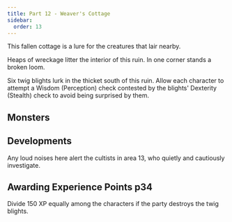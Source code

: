 ```yaml
---
title: Part 12 - Weaver's Cottage
sidebar:
  order: 13
---
```



This fallen cottage is a lure for the creatures that lair nearby.
<Aside title="Flavour Text">
Heaps of wreckage litter the interior of this ruin. In one corner stands a broken loom.
</Aside>

Six twig blights lurk in the thicket south of this ruin. Allow each character to attempt a Wisdom (Perception) check contested by the blights' Dexterity (Stealth) check to avoid being surprised by them.

## Monsters
<Monster slug="twig-blight" />

## Developments
Any loud noises here alert the cultists in area 13, who quietly and cautiously investigate.

## Awarding Experience Points p34
Divide 150 XP equally among the characters if the party destroys the twig blights.
